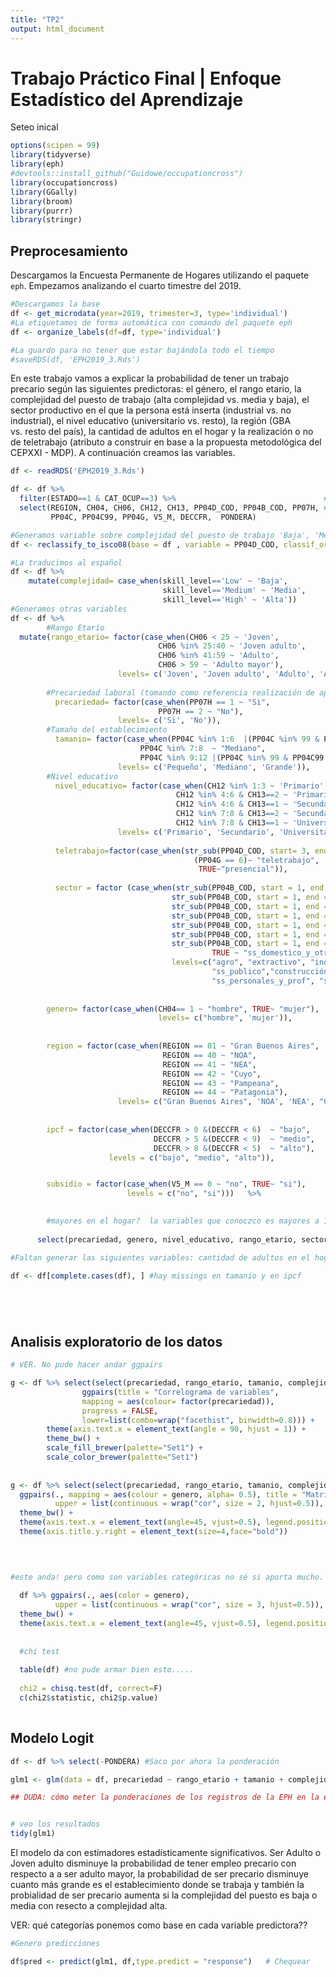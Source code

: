 ```yaml
---
title: "TP2"
output: html_document
---
```


# Trabajo Práctico Final | Enfoque Estadístico del Aprendizaje

Seteo inical

```r
options(scipen = 99)
library(tidyverse)
library(eph) 
#devtools::install_github("Guidowe/occupationcross")
library(occupationcross)
library(GGally)
library(broom)
library(purrr)
library(stringr)

```

## Preprocesamiento

Descargamos la Encuesta Permanente de Hogares utilizando el paquete ```eph```. Empezamos analizando el cuarto timestre del 2019.

``` r
#Descargamos la base
df <- get_microdata(year=2019, trimester=3, type='individual')
#La etiquetamos de forma automática con comando del paquete eph
df <- organize_labels(df=df, type='individual')

#La guardo para no tener que estar bajándola todo el tiempo
#saveRDS(df, 'EPH2019_3.Rds')
```

En este trabajo vamos a explicar la probabilidad de tener un trabajo precario según las siguientes predictoras: el género, el rango etario, la complejidad del puesto de trabajo (alta complejidad vs. media y baja), el sector productivo en el que la persona está inserta (industrial vs. no industrial), el nivel educativo (universitario vs. resto), la región (GBA vs. resto del país), la cantidad de adultos en el hogar y la realización o no de teletrabajo (atributo a construir en base a la propuesta metodológica del CEPXXI - MDP). A continuación creamos las variables.

``` r

df <- readRDS('EPH2019_3.Rds')

df <- df %>% 
  filter(ESTADO==1 & CAT_OCUP==3) %>%                                 #Filtramos a asalariados ocupados
  select(REGION, CH04, CH06, CH12, CH13, PP04D_COD, PP04B_COD, PP07H, #Nos quedamos con las variables que utlizaremos
         PP04C, PP04C99, PP04G, V5_M, DECCFR,  PONDERA) 

#Generamos variable sobre complejidad del puesto de trabajo 'Baja', 'Media' o 'Alta', utilizando el paquete occupationcross 
df <- reclassify_to_isco08(base = df , variable = PP04D_COD, classif_origin = 'CNO2017', add_skill = T)

#La traducimos al español
df <- df %>%  
    mutate(complejidad= case_when(skill_level=='Low' ~ 'Baja', 
                                  skill_level=='Medium' ~ 'Media',
                                  skill_level=='High' ~ 'Alta'))
#Generamos otras variables
df <- df %>% 
        #Rango Etario
  mutate(rango_etario= factor(case_when(CH06 < 25 ~ 'Joven',  
                                 CH06 %in% 25:40 ~ 'Joven adulto', 
                                 CH06 %in% 41:59 ~ 'Adulto', 
                                 CH06 > 59 ~ 'Adulto mayor'),
                        levels= c('Joven', 'Joven adulto', 'Adulto', 'Adulto Mayor')),
                        
        #Precariedad laboral (tomando como referencia realización de aportes jubilatorios)
          precariedad= factor(case_when(PP07H == 1 ~ "Si",
                                 PP07H == 2 ~ "No"),
                        levels= c('Si', 'No')),
        #Tamaño del establecimiento  
          tamanio= factor(case_when(PP04C %in% 1:6  |(PP04C %in% 99 & PP04C99 == 1)~ "Pequeño",
                             PP04C %in% 7:8  ~ "Mediano",
                             PP04C %in% 9:12 |(PP04C %in% 99 & PP04C99 == 3)~ "Grande"),
                        levels= c('Pequeño', 'Mediano', 'Grande')), 
        #Nivel educativo
          nivel_educativo= factor(case_when(CH12 %in% 1:3 ~ 'Primario', 
                                     CH12 %in% 4:6 & CH13==2 ~ 'Primario', 
                                     CH12 %in% 4:6 & CH13==1 ~ 'Secundario', 
                                     CH12 %in% 7:8 & CH13==2 ~ 'Secundario',
                                     CH12 %in% 7:8 & CH13==1 ~ 'Universitario'),
                        levels= c('Primario', 'Secundario', 'Universitario')),
  
          teletrabajo=factor(case_when(str_sub(PP04D_COD, start= 3, end =3) == 3 &
                                         (PP04G == 6)~ "teletrabajo",
                                          TRUE~"presencial")),
        
          sector = factor (case_when(str_sub(PP04B_COD, start = 1, end = 3) < 04 ~ "agro",
                                    str_sub(PP04B_COD, start = 1, end = 3) > 04 &(str_sub(PP04B_COD, start = 1, end = 3) < 10) ~ "extractivo",
                                    str_sub(PP04B_COD, start = 1, end = 3)> 09 &(str_sub(PP04B_COD, start = 1, end = 3) < 35) ~ "industria_manuf",
                                    str_sub(PP04B_COD, start = 1, end = 3) > 34 &(str_sub(PP04B_COD, start = 1, end = 3) < 40) ~ "ss_publico",
                                    str_sub(PP04B_COD, start = 1, end = 3) == 40 ~ "construcción",
                                    str_sub(PP04B_COD, start = 1, end = 3) > 44 &(str_sub(PP04B_COD, start = 1, end = 3) < 54) ~ "comercio_y_transporte",
                                    str_sub(PP04B_COD, start = 1, end = 3) > 44 &(str_sub(PP04B_COD, start = 1, end = 3) < 97) ~ "ss_personales_y_prof",
                                             TRUE ~ "ss_domestico_y_otros"),
                                    levels=c("agro", "extractivo", "industria_manuf",
                                             "ss_publico","construcción", "comercio_y_transporte",
                                             "ss_personales_y_prof", "ss_domestico_y_otros")),
        
        
        genero= factor(case_when(CH04== 1 ~ "hombre", TRUE~ "mujer"),
                                 levels= c("hombre", 'mujer')),
        
            
        region = factor(case_when(REGION == 01 ~ "Gran Buenos Aires",
                                  REGION == 40 ~ "NOA",
                                  REGION == 41 ~ "NEA",
                                  REGION == 42 ~ "Cuyo",
                                  REGION == 43 ~ "Pampeana",
                                  REGION == 44 ~ "Patagonia"),
                        levels= c("Gran Buenos Aires", 'NOA', 'NEA', "Cuyo", "Pampeana", "Patagonia")),
                                  
        
        ipcf = factor(case_when(DECCFR > 0 &(DECCFR < 6)  ~ "bajo",
                                DECCFR > 5 &(DECCFR < 9)  ~ "medio",
                                DECCFR > 8 &(DECCFR < 5)  ~ "alto"),
                      levels = c("bajo", "medio", "alto")), 


        subsidio = factor(case_when(V5_M == 0 ~ "no", TRUE~ "si"),
                          levels = c("no", "si")))   %>% 
        

        #mayores en el hogar?  la variables que conoczco es mayores a 10 años....
          
      select(precariedad, genero, nivel_educativo, rango_etario, sector, tamanio, complejidad, teletrabajo, subsidio, ipcf, PONDERA) # Nos quedamos con las variables que entran para el modelo

#Faltan generar las siguientes variables: cantidad de adultos en el hogar 

df <- df[complete.cases(df), ] #hay missings en tamanio y en ipcf






```


## Analisis exploratorio de los datos

``` r
# VER. No pude hacer andar ggpairs

g <- df %>% select(select(precariedad, rango_etario, tamanio, complejidad) %>% 
                ggpairs(title = "Correlograma de variables",
                mapping = aes(colour= factor(precariedad)),
                progress = FALSE, 
                lower=list(combo=wrap("facethist", binwidth=0.8))) +
        theme(axis.text.x = element_text(angle = 90, hjust = 1)) + 
        theme_bw() +
        scale_fill_brewer(palette="Set1") +
        scale_color_brewer(palette="Set1")
        
        
g <- df %>% select(select(precariedad, rango_etario, tamanio, complejidad) %>%         
  ggpairs(., mapping = aes(colour = genero, alpha= 0.5), title = "Matriz de correlaciones",
          upper = list(continuous = wrap("cor", size = 2, hjust=0.5)), legend = 15) + 
  theme_bw() +
  theme(axis.text.x = element_text(angle=45, vjust=0.5), legend.position = "bottom") +
  theme(axis.title.y.right = element_text(size=4,face="bold"))        
        
        


#este anda! pero como son variables categóricas no sé si aporta mucho. me parece mejor un chi test
  
  df %>% ggpairs(., aes(color = genero), 
          upper = list(continuous = wrap("cor", size = 3, hjust=0.5)), legend = 25) + 
  theme_bw() +
  theme(axis.text.x = element_text(angle=45, vjust=0.5), legend.position = "bottom")
  
  
  #chi test
  
  table(df) #no pude armar bien esto.....
  
  chi2 = chisq.test(df, correct=F)
  c(chi2$statistic, chi2$p.value)
  

```


## Modelo Logit

``` r
df <- df %>% select(-PONDERA) #Saco por ahora la ponderación

glm1 <- glm(data = df, precariedad ~ rango_etario + tamanio + complejidad, family = 'binomial')

## DUDA: cómo meter la ponderaciones de los registros de la EPH en la estimación del modelo logit???


# veo los resultados
tidy(glm1)
```

El modelo da con estimadores estadísticamente significativos. Ser Adulto o Joven adulto disminuye la probabilidad de tener empleo precario con respecto a a ser adulto mayor, la probabilidad de ser precario disminuye cuanto más grande es el establecimiento donde se trabaja y también la probialidad de ser precario aumenta si la complejidad del puesto es baja o media con resecto a complejidad alta.  

VER: qué categorías ponemos como base en cada variable predictora??

``` r
#Genero predicciones

df$pred <- predict(glm1, df,type.predict = "response")   # Chequear

```




